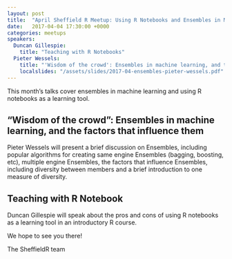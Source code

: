 ```yaml
---
layout: post
title:  "April Sheffield R Meetup: Using R Notebooks and Ensembles in Machine Learning"
date:   2017-04-04 17:30:00 +0000
categories: meetups
speakers:
  Duncan Gillespie:
    title: "Teaching with R Notebooks"
  Pieter Wessels:
    title: "'Wisdom of the crowd': Ensembles in machine learning, and the factors that influence them"
    localslides: "/assets/slides/2017-04-ensembles-pieter-wessels.pdf"
---
```

This month's talks cover ensembles in machine learning and using R notebooks as a learning tool.

## "Wisdom of the crowd": Ensembles in machine learning, and the factors that influence them

Pieter Wessels will present a brief discussion on Ensembles, including popular algorithms for creating same engine Ensembles (bagging, boosting, etc), multiple engine Ensembles, the factors that influence Ensembles, including diversity between members and a brief introduction to one measure of diversity.

## Teaching with R Notebook

Duncan Gillespie will speak about the pros and cons of using R notebooks as a learning tool in an introductory R course.

We hope to see you there!

The SheffieldR team
